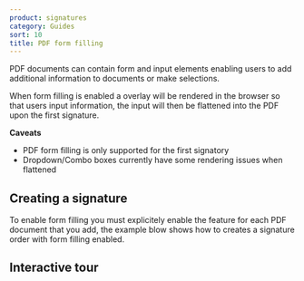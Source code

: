 ```yaml
---
product: signatures
category: Guides
sort: 10
title: PDF form filling
---
```



PDF documents can contain form and input elements enabling users to add additional information to documents or make selections.

When form filling is enabled a overlay will be rendered in the browser so that users input information,
the input will then be flattened into the PDF upon the first signature.

**Caveats**

- PDF form filling is only supported for the first signatory
- Dropdown/Combo boxes currently have some rendering issues when flattened

## Creating a signature


To enable form filling you must explicitely enable the feature for each PDF document that you add,
the example blow shows how to creates a signature order with form filling enabled.

<GraphQLExample example={createExample} />

## Interactive tour


<PdfFormFillingTour />
